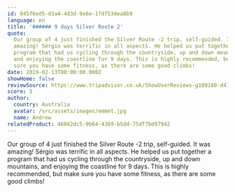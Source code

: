 ```yaml
---
id: 845f6ed5-d3a4-4d3d-9a6e-1fdf534ea8b9
language: en
title: '###### 9 days Silver Route 2'
quote:
  Our group of 4 just finished the Silver Route -2 trip, self-guided. It was
  amazing! Sérgio was terrific in all aspects. He helped us put together a
  program that had us cycling through the countryside, up and down mountains,
  and enjoying the coastline for 9 days. This is highly recommended, but make
  sure you have some fitness, as there are some good climbs!
date: 2019-02-13T00:00:00.000Z
showHome: false
reviewSource: https://www.tripadvisor.co.uk/ShowUserReviews-g189180-d4105907-r652226602-Top_Bike_tours_Portugal-Porto_Porto_District_Northern_Portugal.html
score: 5
author:
  country: Australia
  avatar: /src/assets/images/emmet.jpg
  name: Andrew
relatedProduct: 46042dc5-9b64-4369-b5dd-75df7bd97942
---
```


Our group of 4 just finished the Silver Route -2 trip, self-guided. It was
amazing! Sérgio was terrific in all aspects. He helped us put together a program
that had us cycling through the countryside, up and down mountains, and enjoying
the coastline for 9 days. This is highly recommended, but make sure you have
some fitness, as there are some good climbs!
